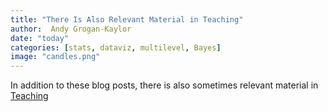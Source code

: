 ```yaml
---
title: "There Is Also Relevant Material in Teaching"
author:  Andy Grogan-Kaylor 
date: "today"
categories: [stats, dataviz, multilevel, Bayes]
image: "candles.png"
---
```


In addition to these blog posts, there is also sometimes relevant material in [Teaching](https://agrogan1.github.io/teaching.html)
